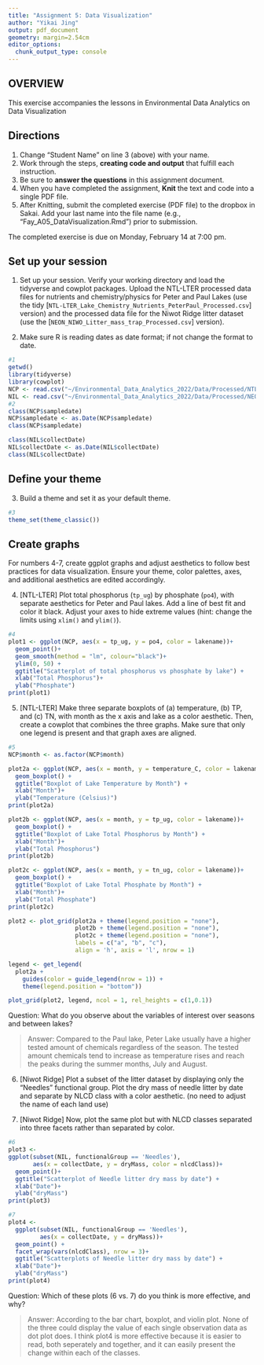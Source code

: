 ```yaml
---
title: "Assignment 5: Data Visualization"
author: "Yikai Jing"
output: pdf_document
geometry: margin=2.54cm
editor_options: 
  chunk_output_type: console
---
```


## OVERVIEW

This exercise accompanies the lessons in Environmental Data Analytics on Data Visualization 

## Directions
1. Change "Student Name" on line 3 (above) with your name.
2. Work through the steps, **creating code and output** that fulfill each instruction.
3. Be sure to **answer the questions** in this assignment document.
4. When you have completed the assignment, **Knit** the text and code into a single PDF file.
5. After Knitting, submit the completed exercise (PDF file) to the dropbox in Sakai. Add your last name into the file name (e.g., "Fay_A05_DataVisualization.Rmd") prior to submission.

The completed exercise is due on Monday, February 14 at 7:00 pm.



## Set up your session 
1. Set up your session. Verify your working directory and load the tidyverse 
and cowplot packages. Upload the NTL-LTER processed data files for nutrients 
and chemistry/physics for Peter and Paul Lakes (use the tidy 
[`NTL-LTER_Lake_Chemistry_Nutrients_PeterPaul_Processed.csv`] version) and 
the processed data file for the Niwot Ridge litter dataset (use the [`NEON_NIWO_Litter_mass_trap_Processed.csv`] version). 

2. Make sure R is reading dates as date format; if not change the format to date.

```r
#1 
getwd()
library(tidyverse)
library(cowplot)
NCP <- read.csv("~/Environmental_Data_Analytics_2022/Data/Processed/NTL-LTER_Lake_Chemistry_Nutrients_PeterPaul_Processed.csv")
NIL <- read.csv("~/Environmental_Data_Analytics_2022/Data/Processed/NEON_NIWO_Litter_mass_trap_Processed.csv")
#2 
class(NCP$sampledate)
NCP$sampledate <- as.Date(NCP$sampledate)
class(NCP$sampledate)

class(NIL$collectDate)
NIL$collectDate <- as.Date(NIL$collectDate)
class(NIL$collectDate)
```
## Define your theme
3. Build a theme and set it as your default theme.

```r
#3
theme_set(theme_classic())
```

## Create graphs
For numbers 4-7, create ggplot graphs and adjust aesthetics to follow best practices for data visualization. Ensure your theme, color palettes, axes, and additional aesthetics are edited accordingly.

4. [NTL-LTER] Plot total phosphorus (`tp_ug`) by phosphate (`po4`), with separate aesthetics for Peter and Paul lakes. Add a line of best fit and color it black. Adjust your axes to hide extreme values (hint: change the limits using `xlim()` and `ylim()`).

```r
#4
plot1 <- ggplot(NCP, aes(x = tp_ug, y = po4, color = lakename))+
  geom_point()+
  geom_smooth(method = "lm", colour="black")+ 
  ylim(0, 50) +
  ggtitle("Scatterplot of total phosphorus vs phosphate by lake") +
  xlab("Total Phosphorus")+
  ylab("Phosphate")
print(plot1)
```


5. [NTL-LTER] Make three separate boxplots of (a) temperature, (b) TP, and (c) TN, with month as the x axis and lake as a color aesthetic. Then, create a cowplot that combines the three graphs. Make sure that only one legend is present and that graph axes are aligned.

```r
#5
NCP$month <- as.factor(NCP$month)

plot2a <- ggplot(NCP, aes(x = month, y = temperature_C, color = lakename))+
  geom_boxplot() +
  ggtitle("Boxplot of Lake Temperature by Month") +
  xlab("Month")+
  ylab("Temperature (Celsius)")
print(plot2a)

plot2b <- ggplot(NCP, aes(x = month, y = tp_ug, color = lakename))+
  geom_boxplot() +
  ggtitle("Boxplot of Lake Total Phosphorus by Month") +
  xlab("Month")+
  ylab("Total Phosphorus")
print(plot2b)

plot2c <- ggplot(NCP, aes(x = month, y = tn_ug, color = lakename))+
  geom_boxplot() +
  ggtitle("Boxplot of Lake Total Phosphate by Month") +
  xlab("Month")+
  ylab("Total Phosphate")
print(plot2c)

plot2 <- plot_grid(plot2a + theme(legend.position = "none"), 
                   plot2b + theme(legend.position = "none"), 
                   plot2c + theme(legend.position = "none"),
                   labels = c("a", "b", "c"), 
                   align = 'h', axis = 'l', nrow = 1)

legend <- get_legend(
  plot2a +
    guides(color = guide_legend(nrow = 1)) +
    theme(legend.position = "bottom"))

plot_grid(plot2, legend, ncol = 1, rel_heights = c(1,0.1))
```

Question: What do you observe about the variables of interest over seasons and between lakes? 

> Answer: Compared to the Paul lake, Peter Lake usually have a higher tested amount of chemicals regardless of the season. The tested amount chemicals tend to increase as temperature rises and reach the peaks during the summer months, July and August.

6. [Niwot Ridge] Plot a subset of the litter dataset by displaying only the "Needles" functional group. Plot the dry mass of needle litter by date and separate by NLCD class with a color aesthetic. (no need to adjust the name of each land use)

7. [Niwot Ridge] Now, plot the same plot but with NLCD classes separated into three facets rather than separated by color. 

```r
#6
plot3 <-
ggplot(subset(NIL, functionalGroup == 'Needles'),
       aes(x = collectDate, y = dryMass, color = nlcdClass))+
  geom_point()+
  ggtitle("Scatterplot of Needle litter dry mass by date") +
  xlab("Date")+
  ylab("dryMass")
print(plot3)

#7
plot4 <-
  ggplot(subset(NIL, functionalGroup == 'Needles'),
         aes(x = collectDate, y = dryMass))+
  geom_point() +
  facet_wrap(vars(nlcdClass), nrow = 3)+
  ggtitle("Scatterplots of Needle litter dry mass by date") +
  xlab("Date")+
  ylab("dryMass")
print(plot4)

```
Question: Which of these plots (6 vs. 7) do you think is more effective, and why? 

> Answer: According to the bar chart, boxplot, and violin plot. None of the three could display the value of each single observation data as dot plot does. I think plot4 is more effective because it is easier to read, both seperately and together, and it can easily present the change within each of the classes.

